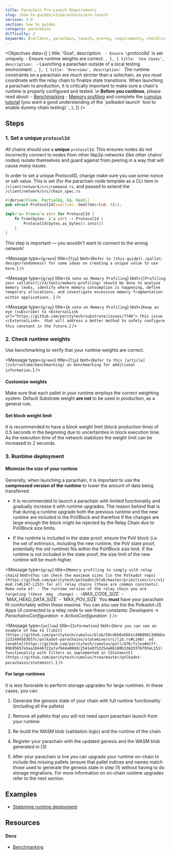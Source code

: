 ```yaml
---
title: Parachain Pre-Launch Requirements
slug: /how-to-guides/v3/parachains/pre-launch
version: 3.0
section: how to guides
category: parachains
difficulty: 2
keywords: [collator, parachain, launch, prereq, requirements, checklist, weight, migration]
---
```


<Objectives
  data={[
    {
      title: 'Goal',
      description: `
	    - Ensure \`protocolId\` is set uniquely.
		- Ensure runtime weights are correct.
		`,
    },
    {
      title: 'Use Cases',
      description: `
        - Launching a parachain outside of a local testing environment.
      `,
    },
    {
      title: 'Overview',
      description: `
        The runtime constraints on a parachain are _much_ stricter than a solochain, as you _must_
        coordinate with the relay chain to finalize state transitions. When launching a parachain to
        production, it is critically important to make sure a chain's runtime is properly configured
        and tested.
		\n
		**Before you continue**, please read about:
		- [Benchmarking](/v3/runtime/benchmarking) 
		- [Memory profiling](/v3/tools/memory-profiling) and complete the
        [cumulus tutorial](/tutorials/v3/cumulus/start-relay) (you want a good understanding of the
        \`polkadot-launch\` tool to enable dummy chain testing)
      `,
    },
  ]}
/>

## Steps

### 1. Set a unique `protocolId`

_All_ chains should use a **unique** `protocolId`. This ensures nodes do not incorrectly connect to
nodes from other libp2p networks (like other chains' nodes) isolate themselves and guard against
from peering in a way that will cause _many_ issues.

In order to set a unique ProtocolID, change make sure you use some nonce or salt value. This is set
(for
the <ExternalLink url="https://github.com/substrate-developer-hub/substrate-parachain-template/"> parachain node template </ExternalLink>
as a CLI item in `/client/network/src/command.rs`, and passed to extend the `/client/network/src/chain_spec.rs`

```rust
#[derive(Clone, PartialEq, Eq, Hash)]
pub struct ProtocolId(smallvec::SmallVec<[u8; 6]>);

impl<'a> From<&'a str> for ProtocolId {
	fn from(bytes: &'a str) -> ProtocolId {
		ProtocolId(bytes.as_bytes().into())
	}
}
```	

This step is important &mdash; you wouldn't want to connect to the wrong network!

<Message
  type={`green`}
  title={`Tip`}
  text={`Refer to [this guide](./pallet-design/randomness) for some ideas on creating a unique value to use here.`}
/>

<Message
  type={`gray`}
  title={`A note on Memory Profiling`}
  text={`[Profiling your collator](/v3/tools/memory-profiling) should be done to analyze memory leaks,
	identify where memory consumption is happening, define temporary
	allocations, and investigate excessive memory fragmentation within
	applications.
  `}
/>



<Message
  type={`gray`}
  title={`A note on Memory Profiling`}
  text={`
         Keep an eye (subscribe)
        to <ExternalLink url="https://github.com/paritytech/substrate/issues/7746"> this issue </ExternalLink> 
        that will address a better method to safely configure this constant in the future.
  `}
/>


### 2. Check runtime weights

Use benchmarking to verify that your runtime weights are correct.

<Message
  type={`green`}
  title={`Tip`}
  text={`Refer to this [article](/v3/runtime/benchmarking) on benchmarking for additional information.`}
/>

#### Customize weights

Make sure that each pallet in your runtime employs the correct weighting system. Default Substrate
weight **are not** to be used in production, as a general rule.

#### Set block weight limit

It is recommended to have a block weight limit (block production time) of 0.5 seconds in the
beginning due to uncertainties in block execution time. As the execution time of the network
stabilizes the weight limit can be increased to 2 seconds.

### 3. Runtime deployment

#### Minimize the size of your runtime

Generally, when launching a parachain, it is important to use the **compressed version of the
runtime** to lower the amount of data being transferred.

- It is recommended to launch a parachain with limited functionality and gradually increase it with
  runtime upgrades. The reason behind that is that during a runtime upgrade both the previous runtime
  and the new runtime are included in the PoVBlock and therefore if the changes are large enough the
  block might be rejected by the Relay Chain due to PoVBlock size limits.

- If the runtime is included in the state proof, ensure the PoV block (i.e. the set of extrinsics,
  including the new runtime, the PoV state proof, potentially the old runtime) fits within the
  PoVBlock size limit. If the runtime is not included in the state proof, the size limit of the new
  runtime will be much higher.

<Message
  type={`gray`}
  title={`Memory profiling to comply with relay chain`}
  text={`You can check the maximum sizes [in the Polkadot
         repo](https://github.com/paritytech/polkadot/blob/master/primitives/src/v1/mod.rs#L247-L253)
         for all relay chains (these are common constants). Make note of:
		 - The runtime version of the relay chain you are targeting (these _may_ change)
         - \`MAX_CODE_SIZE\`
         - \`MAX_HEAD_DATA_SIZE\`
         - \`MAX_POV_SIZE\`
		 You **must** have your parachain fit comfortably within these maxima.
         You can also use the the Polkadot-JS Apps UI connected to a relay node to see these
         constants: _Developers_ -> _ParachainsConfiguration_ -> _ActiveConfiguration_
  `}
/>

<Message
  type={`yellow`}
  title={`Information`}
  text={`Here you can see an example of how to [limit](https://github.com/paritytech/cumulus/blob/59cdbb6a56b1c49009413d66ba2232494563b57c/polkadot-parachains/statemine/src/lib.rs#L148) 
  nd [enable](https://github.com/paritytech/cumulus/pull/476/files#diff-09b95657e9aa1b646722afa7944a00ddc2541e8753254a86180b338d3376f93eL151) 
  functionality with filters as implemented in [Statemint](https://github.com/paritytech/cumulus/tree/master/polkadot-parachains/statemint).`}
/>

#### For large runtimes

It is less favorable to perform storage upgrades for large runtimes. In these cases, you can:

1. Generate the genesis state of your chain with full runtime functionality (including all the pallets)

2. Remove all pallets that you will not need upon parachain launch from your runtime

3. Re-build the WASM blob (validation logic) and the runtime of the chain

4. Register your parachain with the updated genesis and the WASM blob generated in (3)

5. After your parachain is live you can upgrade your runtime on-chain to include the missing pallets (ensure that pallet indices and names match those used to generate the genesis state in step (1) without having to do storage migrations. For more information on on-chain runtime upgrades refer to the next section.

## Examples

- [Statemine runtime deployment](https://github.com/paritytech/cumulus/pull/476)

## Resources

#### Docs

- [Benchmarking][benchmarking-kb]

[benchmarking-kb]: /v3/runtime/benchmarking
